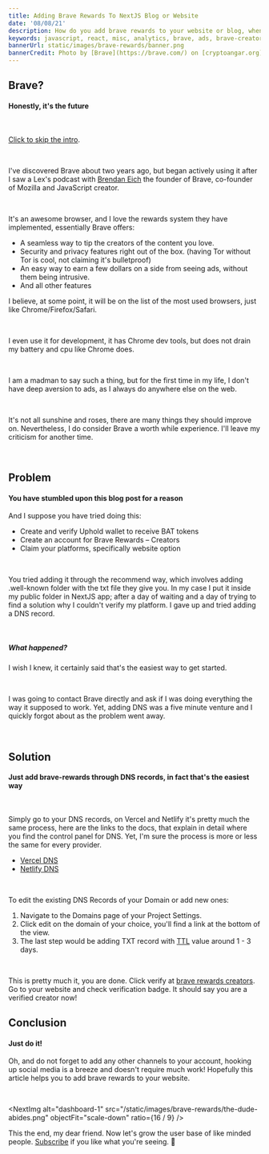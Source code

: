```yaml
---
title: Adding Brave Rewards To NextJS Blog or Website
date: '08/08/21'
description: How do you add brave rewards to your website or blog, when adding .well-known folder didn't work
keywords: javascript, react, misc, analytics, brave, ads, brave-creators
bannerUrl: static/images/brave-rewards/banner.png
bannerCredit: Photo by [Brave](https://brave.com/) on [cryptoangar.org](https://cryptoradar.org/wp-content/uploads/2019/08/Brave-logo.png)
---
```


<GlobalWrapper>

<SectionWrapper title="my thoughts on brave browser">

## Brave?

#### Honestly, it's the future

<br />

[Click to skip the intro](#the-problem).

<br />

I've discovered Brave about two years ago, but began actively using it
after I saw a Lex's podcast with [Brendan Eich](https://brendaneich.com/)
the founder of Brave, co-founder of Mozilla and JavaScript creator.

<br />

It's an awesome browser, and I love the rewards system they have implemented,
essentially Brave offers:

- A seamless way to tip the creators of the content you love.
- Security and privacy features right out of the box.
  (having Tor without Tor is cool, not claiming it's bulletproof)
- An easy way to earn a few dollars on a side from seeing ads, without them being intrusive.
- And all other features

I believe, at some point, it will be on the list of the most used browsers,
just like Chrome/Firefox/Safari.

<br />

I even use it for development, it has Chrome dev tools, but does not drain my battery and cpu
like Chrome does.

<br />

I am a madman to say such a thing, but for the first time in my life, I don't have deep
aversion to ads, as I always do anywhere else on the web.

<br />

It's not all sunshine and roses, there are many things they should improve on.
Nevertheless, I do consider Brave a worth while experience.
I'll leave my criticism for another time.

<br />

</SectionWrapper>

<AsciiHr />

<SectionWrapper title="the problem I've faced">

## Problem

#### You have stumbled upon this blog post for a reason

And I suppose you have tried doing this:

- Create and verify Uphold wallet to receive BAT tokens
- Create an account for Brave Rewards – Creators
- Claim your platforms, specifically website option

<br />

You tried adding it through the recommend way, which involves
adding .well-known folder with the txt file they give you. In my
case I put it inside my public folder in NextJS app; after a day
of waiting and a day of trying to find a solution why I couldn't
verify my platform. I gave up and tried adding a DNS record.

<br />

##### What happened?

I wish I knew, it certainly said that's the easiest way to get started.

<br />

I was going to contact Brave directly and ask if I was doing everything
the way it supposed to work. Yet, adding DNS was a five minute venture
and I quickly forgot about as the problem went away.

<br />

</SectionWrapper>

<SectionWrapper title="second">

## Solution

#### Just add brave-rewards through DNS records, in fact that's the easiest way

<br />

Simply go to your DNS records, on Vercel and Netlify it's pretty much the same process,
here are the links to the docs, that explain in detail where you find the control panel
for DNS. Yet, I'm sure the process is more or less the same for every provider.

- [Vercel DNS](https://vercel.com/support/articles/how-to-manage-vercel-dns-records)
- [Netlify DNS](https://docs.netlify.com/domains-https/netlify-dns/dns-records/)

<br />

To edit the existing DNS Records of your Domain or add new ones:

1. Navigate to the Domains page of your Project Settings.
2. Click edit on the domain of your choice, you'll find a link at the bottom of the view.
3. The last step would be adding TXT record with [TTL](https://www.cloudflare.com/learning/cdn/glossary/time-to-live-ttl/)
   value around 1 - 3 days.

<br />

This is pretty much it, you are done.
Click verify at [brave rewards creators](https://publishers.basicattentiontoken.org/).
Go to your website and check verification badge. It should say you are a verified creator now!

</SectionWrapper>

<AsciiHr />

<SectionWrapper title="conclusion">

## Conclusion

#### Just do it!

Oh, and do not forget to add any other channels to your account, hooking up
social media is a breeze and doesn't require much work!
Hopefully this article helps you to add brave rewards to your website.

<br />

<NextImg
  alt="dashboard-1"
  src="/static/images/brave-rewards/the-dude-abides.png"
  objectFit="scale-down"
  ratio={16 / 9}
/>

This the end, my dear friend. Now let's grow the user base of like minded people.
[Subscribe](/newsletter) if you like what you're seeing. 🔨

</SectionWrapper>

</GlobalWrapper>
